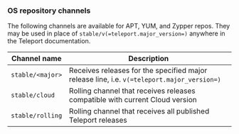 ### OS repository channels

The following channels are available for APT, YUM, and Zypper repos. They may be used in place of
`stable/v(=teleport.major_version=)` anywhere in the Teleport documentation.

| Channel name      | Description                                                                                |
|-------------------|--------------------------------------------------------------------------------------------|
| `stable/<major>`  | Receives releases for the specified major release line, i.e. `v(=teleport.major_version=)` |
| `stable/cloud`    | Rolling channel that receives releases compatible with current Cloud version               |
| `stable/rolling`  | Rolling channel that receives all published Teleport releases                              |
